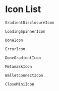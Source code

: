 
<Meta title="Icons/List" />

# Icon List

<div style={{
  display:'grid',
  gridTemplateColumns: 'auto auto',
  alignItems: 'center',
  justifyItems: 'center',
}}>
<GradientDisclosureIcon />

`GradientDisclosureIcon`

<LoadingSpinnerIcon />

`LoadingSpinnerIcon`

<DoneIcon />

`DoneIcon`

<ErrorIcon />

`ErrorIcon`

<DoneGradientIcon />

`DoneGradientIcon`

<MetamaskIcon />

`MetamaskIcon`

<WalletConnectIcon />

`WalletConnectIcon`

<CloseMiniIcon />

`CloseMiniIcon`

</div>

